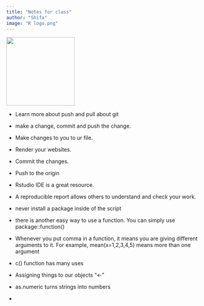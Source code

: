 ```yaml
---
title: "Notes for class"
author: "Shifa"
image: "R logo.png"
---
```


![](R%20logo.png){width="180"}

-   Learn more about push and pull about git

-   make a change, commit and push the change.

-   Make changes to you to ur file.

-   Render your websites.

-   Commit the changes.

-   Push to the origin

-   Rstudio IDE is a great resource.

-   A reproducible report allows others to understand and check your work.

-   never install a package inside of the script

-   there is another easy way to use a function. You can simply use package::function()

-   Whenever you put comma in a function, it means you are giving different arguments to it. For example, mean(x=1,2,3,4,5) means more than one argument

-   c() function has many uses

-   Assigning things to our objects "\<-"

-   as.numeric turns strings into numbers

-   
